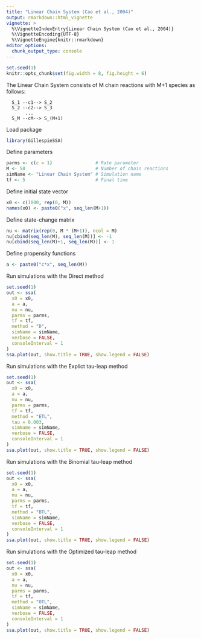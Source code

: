 ```yaml
---
title: "Linear Chain System (Cao et al., 2004)"
output: rmarkdown::html_vignette
vignette: >
  %\VignetteIndexEntry{Linear Chain System (Cao et al., 2004)}
  %\VignetteEncoding{UTF-8}
  %\VignetteEngine{knitr::rmarkdown}
editor_options: 
  chunk_output_type: console
---
```


<!-- github markdown built using 
rmarkdown::render("vignettes/linear_chain.Rmd", output_format = "github_document")
-->

```r
set.seed(1)
knitr::opts_chunk$set(fig.width = 8, fig.height = 6)
```

The Linear Chain System consists of M chain reactions with M+1 species as follows:

```
  S_1 --c1--> S_2
  S_2 --c2--> S_3
       ...
  S_M --cM--> S_(M+1)
```

Load package
```r
library(GillespieSSA)
```

Define parameters
```r
parms <- c(c = 1)                # Rate parameter
M <- 50                          # Number of chain reactions
simName <- "Linear Chain System" # Simulation name
tf <- 5                          # Final time
```

Define initial state vector
```r
x0 <- c(1000, rep(0, M)) 
names(x0) <- paste0("x", seq_len(M+1))
```

Define state-change matrix
```r
nu <- matrix(rep(0, M * (M+1)), ncol = M)
nu[cbind(seq_len(M), seq_len(M))] <- -1
nu[cbind(seq_len(M)+1, seq_len(M))] <- 1
```

Define propensity functions
```r
a <- paste0("c*x", seq_len(M))
```

Run simulations with the Direct method
```r
set.seed(1)
out <- ssa(
  x0 = x0,
  a = a,
  nu = nu,
  parms = parms,
  tf = tf,
  method = "D",
  simName = simName,
  verbose = FALSE,
  consoleInterval = 1
) 
ssa.plot(out, show.title = TRUE, show.legend = FALSE)
```

Run simulations with the Explict tau-leap method
```r
set.seed(1)
out <- ssa(
  x0 = x0,
  a = a,
  nu = nu,
  parms = parms,
  tf = tf,
  method = "ETL",
  tau = 0.003,
  simName = simName,
  verbose = FALSE,
  consoleInterval = 1
) 
ssa.plot(out, show.title = TRUE, show.legend = FALSE)
```

Run simulations with the Binomial tau-leap method
```r
set.seed(1)
out <- ssa(
  x0 = x0,
  a = a,
  nu = nu,
  parms = parms,
  tf = tf,
  method = "BTL",
  simName = simName,
  verbose = FALSE,
  consoleInterval = 1
) 
ssa.plot(out, show.title = TRUE, show.legend = FALSE)
```

Run simulations with the Optimized tau-leap method
```r
set.seed(1)
out <- ssa(
  x0 = x0,
  a = a,
  nu = nu,
  parms = parms,
  tf = tf,
  method = "OTL",
  simName = simName,
  verbose = FALSE,
  consoleInterval = 1
) 
ssa.plot(out, show.title = TRUE, show.legend = FALSE)
```
